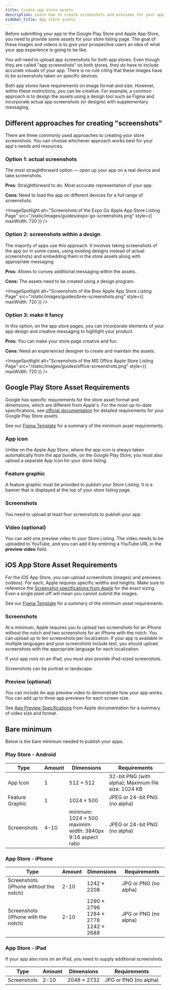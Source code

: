 ```yaml
---
title: Create app store assets
description: Learn how to create screenshots and previews for your app's store pages.
sidebar_title: App store assets
---
```



Before submitting your app to the Google Play Store and Apple App Store, you need to provide some assets for your store listing page. The goal of these images and videos is to give your prospective users an idea of what your app experience is going to be like.

You will need to upload app screenshots for both app stores. Even though they are called "app screenshots" on both stores, they _do_ have to include accurate visuals of your app. There is no rule citing that these images have to be screenshots taken on specific devices.

Both app stores have requirements on image format and size. However, within these restrictions, you can be creative. For example, a common approach is to design the assets using a design tool such as Figma and incorporate actual app screenshots (or designs) with supplementary messaging.

## Different approaches for creating "screenshots"

There are three commonly used approaches to creating your store screenshots. You can choose whichever approach works best for your app's needs and resources.

### Option 1: actual screenshots

The most straightforward option &mdash; open up your app on a real device and take screenshots.

**Pros**: Straightforward to do. Most accurate representation of your app.

**Cons**: Need to load the app on different devices for a full range of screenshots.

<ImageSpotlight
  alt="Screenshots of the Expo Go Apple App Store Listing Page"
  src="/static/images/guides/expo-go-screenshots.png"
  style={{ maxWidth: 720 }}
/>

### Option 2: screenshots within a design

The majority of apps use this approach. It involves taking screenshots of the app (or in some cases, using existing designs instead of actual screenshots) and embedding them in the store assets along with appropriate messaging.

**Pros:** Allows to convey additional messaging within the assets.

**Cons:** The assets need to be created using a design program.

<ImageSpotlight
  alt="Screenshots of the Brex Apple App Store Listing Page"
  src="/static/images/guides/brex-screenshots.png"
  style={{ maxWidth: 720 }}
/>

### Option 3: make it fancy

In this option, on the app store pages, you can incorporate elements of your app design and creative messaging to highlight your product.

**Pros:** You can make your store page creative and fun.

**Cons:** Need an experienced designer to create and maintain the assets.

<ImageSpotlight
  alt="Screenshots of the MS Office Apple Store Listing Page"
  src="/static/images/guides/office-screenshots.png"
  style={{ maxWidth: 720 }}
/>

## Google Play Store Asset Requirements

Google has specific requirements for the store asset format and dimensions, which are different from Apple's. For the most up-to-date specifications, see [official documentation](https://support.google.com/googleplay/android-developer/answer/9866151) for detailed requirements for your Google Play Store assets.

See our [Figma Template](https://www.figma.com/community/file/1352686667495694112) for a summary of the minimum asset requirements.

### App icon

Unlike on the Apple App Store, where the app icon is always taken automatically from the app bundle, on the Google Play Store, you must also upload a separate App Icon for your store listing.

### Feature graphic

A feature graphic must be provided to publish your Store Listing. It is a banner that is displayed at the top of your store listing page.

### Screenshots

You need to upload at least four screenshots to publish your app.

### Video (optional)

You can add one preview video to your Store Listing. The video needs to be uploaded to YouTube, and you can add it by entering a YouTube URL in the **preview video** field.

## iOS App Store Asset Requirements

For the iOS App Store, you can upload screenshots (images) and previews (videos). For each, Apple requires specific widths and heights. Make sure to reference the [Screenshot specifications from Apple](https://developer.apple.com/help/app-store-connect/reference/screenshot-specifications/) for the exact sizing. Even a single pixel-off will mean you cannot submit the images.

See our [Figma Template](https://www.figma.com/community/file/1352686667495694112) for a summary of the minimum asset requirements.

### Screenshots

At a minimum, Apple requires you to upload two screenshots for an iPhone without the notch and two screenshots for an iPhone with the notch. You can upload up to ten screenshots per localization. If your app is available in multiple languages and your screenshots include text, you should upload screenshots with the appropriate language for each localization.

If your app runs on an iPad, you must also provide iPad-sized screenshots.

Screenshots can be portrait or landscape.

### Preview (optional)

You can include An app preview video to demonstrate how your app works. You can add up to three app previews for each screen size.

See [App Preview Specifications](https://developer.apple.com/help/app-store-connect/reference/app-preview-specifications/) from Apple documentation for a summary of video size and format.

## Bare minimum

Below is the bare minimum needed to publish your apps.

### Play Store - Android

| Type            | Amount | Dimensions                                                          | Requirements                                        |
| --------------- | ------ | ------------------------------------------------------------------- | --------------------------------------------------- |
| App Icon        | 1      | 512 × 512                                                           | 32-bit PNG (with alpha); Maximum file size: 1024 KB |
| Feature Graphic | 1      | 1024 × 500                                                          | JPEG or 24-bit PNG (no alpha)                       |
| Screenshots     | 4-10   | minimum: 1024 × 500<br/>maximim width: 3840px<br/>9:16 aspect ratio | JPEG or 24-bit PNG (no alpha)                       |

### App Store - iPhone

| Type                                   | Amount | Dimensions                                  | Requirements          |
| -------------------------------------- | ------ | ------------------------------------------- | --------------------- |
| Screenshots (iPhone without the notch) | 2-10   | 1242 × 2208                                 | JPG or PNG (no alpha) |
| Screenshots (iPhone with the notch)    | 2-10   | 1290 × 2796<br/>1284 × 2778<br/>1242 × 2688 | JPG or PNG (no alpha) |

### App Store - iPad

If your app also runs on an iPad, you need to supply additional screenshots.

| Type        | Amount | Dimensions  | Requirements          |
| ----------- | ------ | ----------- | --------------------- |
| Screenshots | 2-10   | 2048 × 2732 | JPG or PNG (no alpha) |
